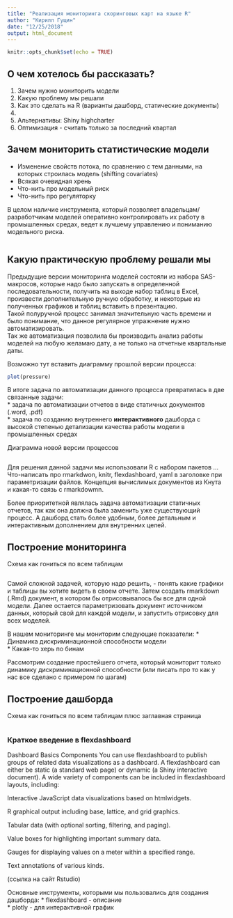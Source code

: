 ```yaml
---
title: "Реализация мониторинга скоринговых карт на языке R"
author: "Кирилл Гущин"
date: "12/25/2018"
output: html_document
---
```


```r
knitr::opts_chunk$set(echo = TRUE)
```

## О чем хотелось бы рассказать?  
 
1. Зачем нужно мониторить модели  
2. Какую проблему мы решали  
3. Как это сделать на R  (варианты дашборд, статические документы)
4. 
5. Альтернативы: Shiny highcharter
6. Оптимизация - считать только за последний квартал

## Зачем мониторить статистические модели

* Изменение свойств потока, по сравнению с тем данными, на которых строилась модель (shifting covariates)  
* Всякая очевидная хрень  
* Что-нить про модельный риск  
* Что-нить про регуляторку

В целом наличие инструмента, который позволяет владельцам/разработчикам моделей оперативно контролировать их работу в промышленных средах, ведет к лучшему управлению и пониманию модельного риска. 

```r

```

## Какую практическую проблему решали мы

Предыдущие версии мониторинга моделей состояли из набора SAS-макросов, которые надо было запускать в определенной последовательности, получить на выходе набор таблиц в Excel, произвести дополнительную ручную обработку, и некоторые из полученных графиков и таблиц вставить в презентацию.  
Такой полуручной процесс занимал значительную часть времени и было понимание, что данное регулярное упражнение нужно автоматизировать.  
Так же автоматизация позволила бы производить анализ работы моделей на любую желамаю дату, а не только на отчетные квартальные даты.

Возможно тут вставить диаграмму прошлой версии процесса:
```r
plot(pressure)
```

В итоге задача по автоматизации данного процесса превратилась в две связанные задачи:  
* задача по автоматизации отчетов в виде статичных документов (.word, .pdf)  
* задача по созданию внутреннего **интерактивного** дашборда с высокой степенью детализации качества работы модели в промышленных средах  

Диаграмма новой версии процессов
```r

```

Для решения данной задачи мы использовали R c набором пакетов ...
Что-написать про rmarkdwon, knitr, flexdashboard, yaml в заголовке при параметризации файлов.
Концепция вычислимых документов из Кнута и какая-то связь с rmarkdowmn.  

Более приоритетной являлась задача автоматизации статичных отчетов, так как она должна была заменить уже существующий процесс. А дашборд стать более удобным, более детальным и интерактивным дополнением для внутренних целей.

## Построение мониторинга
Схема как гониться по всем таблицам 
```r

```


Самой сложной задачей, которую надо решить, - понять какие графики и таблицы вы хотите видеть в своем отчете. Затем создать rmarkdown (.Rmd) документ, в котором бы отрисовывалось бы все для одной модели. Далее остается параметризовать документ источником данных, который свой для каждой модели, и запустить отрисовку для всех моделей.

В нашем мониторинге мы мониторим следующие показатели:
* Динамика дискриминационной способности модели    
* Какая-то херь по бинам  

Рассмотрим создание простейшего отчета, который мониторит только динамику дискриминационной способности
(или писать про то как у нас все сделано с примером по шагам)

## Построение дашборда
Схема как гониться по всем таблицам плюс заглавная страница 
```r

```

### Краткое введение в flexdashboard

Dashboard Basics
Components
You can use flexdashboard to publish groups of related data visualizations as a dashboard. A flexdashboard can either be static (a standard web page) or dynamic (a Shiny interactive document). A wide variety of components can be included in flexdashboard layouts, including:  

Interactive JavaScript data visualizations based on htmlwidgets.

R graphical output including base, lattice, and grid graphics.

Tabular data (with optional sorting, filtering, and paging).

Value boxes for highlighting important summary data.

Gauges for displaying values on a meter within a specified range.

Text annotations of various kinds.

(ссылка на сайт Rstudio)

Основные инструменты, которыми мы пользовались для создания дашборда:
* flexdashboard - описание  
* plotly - для интерактивной график















